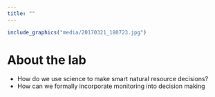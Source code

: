 ```yaml
---
title: ""
---
```

```r
include_graphics("media/20170321_180723.jpg")
```
<!--
library(knitr)
rmarkdown::render_site()# build website
 
# rmarkdown::render_site("index.Rmd")# build webpage
  q(save="no")  
-->


# About the lab

* How do we use science to make smart natural resource decisions?
* How can we formally incorporate monitoring into decision making
